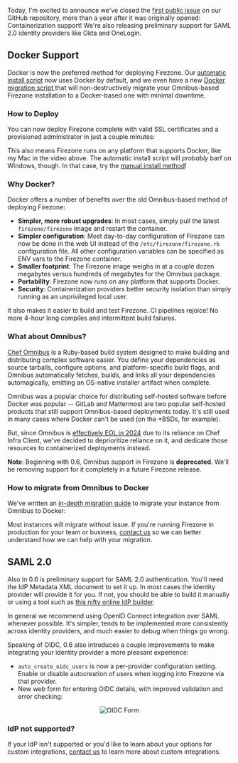
Today, I'm excited to announce we've closed the
[first public issue](https://github.com/firezone/firezone/issues/260) on our
GitHub repository, more than a year after it was originally opened:
Containerization support! We're also releasing preliminary support for SAML 2.0
identity providers like Okta and OneLogin.

## Docker Support

Docker is now the preferred method for deploying Firezone. Our
[automatic install script](https://raw.githubusercontent.com/firezone/firezone/legacy/scripts/install.sh)
now uses Docker by default, and we even have a new
[Docker migration script ](https://raw.githubusercontent.com/firezone/firezone/legacy/scripts/docker_migrate.sh)
that will non-destructively migrate your Omnibus-based Firezone installation to
a Docker-based one with minimal downtime.

### How to Deploy

You can now deploy Firezone complete with valid SSL certificates and a
provisioned administrator in just a couple minutes:

<AsciinemaPlayer
  src="https://asciinema.org/a/530197.cast"
  autoplay={true}
  rows={30}
  idleTimeLimit={3}
  preload={true}
/>

This also means Firezone runs on any platform that supports Docker, like my Mac
in the video above. The automatic install script will _probably_ barf on
Windows, though. In that case, try the
[manual install method](/docs/deploy/docker/#option-2-manual-install)!

### Why Docker?

Docker offers a number of benefits over the old Omnibus-based method of
deploying Firezone:

- **Simpler, more robust upgrades**: In most cases, simply pull the latest
  `firezone/firezone` image and restart the container.
- **Simpler configuration**: Most day-to-day configuration of Firezone can now
  be done in the web UI instead of the `/etc/firezone/firezone.rb` configuration
  file. All other configuration variables can be specified as ENV vars to the
  Firezone container.
- **Smaller footprint**: The Firezone image weighs in at a couple dozen
  megabytes versus hundreds of megabytes for the Omnibus package.
- **Portability**: Firezone now runs on any platform that supports Docker.
- **Security**: Containerization providers better security isolation than simply
  running as an unprivileged local user.

It also makes it easier to build and test Firezone. CI pipelines rejoice! No
more 4-hour long compiles and intermittent build failures.

### What about Omnibus?

[Chef Omnibus](https://github.com/chef/omnibus) is a Ruby-based build system
designed to make building and distributing complex software easier. You define
your dependencies as source tarballs, configure options, and platform-specific
build flags, and Omnibus automatically fetches, builds, and links all your
dependencies automagically, emitting an OS-native installer artifact when
complete.

Omnibus was a popular choice for distributing self-hosted software before Docker
was popular -- GitLab and Mattermost are two popular self-hosted products that
still support Omnibus-based deployments today. It's still used in many cases
where Docker can't be used (on the \*BSDs, for example).

But, since Omnibus is [effectively EOL in 2024](https://docs.chef.io/versions/)
due to its reliance on Chef Infra Client, we've decided to deprioritize reliance
on it, and dedicate those resources to containerized deployments instead.

**Note**: Beginning with 0.6, Omnibus support in Firezone is **deprecated**.
We'll be removing support for it completely in a future Firezone release.

### How to migrate from Omnibus to Docker

We've written an [in-depth migration guide](/docs/administer/migrate) to migrate
your instance from Omnibus to Docker:

Most instances will migrate without issue. If you're running Firezone in
production for your team or business, [contact us](/contact/sales) so we can
better understand how we can help with your migration.

## SAML 2.0

Also in 0.6 is preliminary support for SAML 2.0 authentication. You'll need the
IdP Metadata XML document to set it up. In most cases the identity provider will
provide it for you. If not, you should be able to build it manually or using a
tool such as
[this nifty online IdP builder](https://www.samltool.com/idp_metadata.php).

In general we recommend using OpenID Connect integration over SAML whenever
possible. It's simpler, tends to be implemented more consistently across
identity providers, and much easier to debug when things go wrong.

Speaking of OIDC, 0.6 also introduces a couple improvements to make integrating
your identity provider a more pleasant experience:

- `auto_create_oidc_users` is now a per-provider configuration setting. Enable
  or disable autocreation of users when logging into Firezone via that provider.
- New web form for entering OIDC details, with improved validation and error
  checking:

<center>
  <Image
    width={1000}
    height={2000}
    src="/images/oidc-form.png"
    alt="OIDC Form"
  />
</center>

### IdP not supported?

If your IdP isn't supported or you'd like to learn about your options for custom
integrations, [contact us](/contact/sales) to learn more about custom
integrations.
